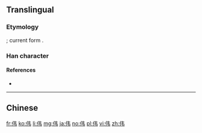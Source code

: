 {{also|偉}}
==Translingual==

===Etymology===
{{Han simp|偉|f=韋|t=韦}}; current form {{Han compound|人|alt1=亻|韦}}.

===Han character===
{{Han char|rn=9|rad=人|as=04|sn=6|four=24256|canj=OQS|ids=⿰亻韦}}

====References====
* {{Han ref|kx=0096.121|hdz=10117.150|uh=4F1F|ud=20255}}

----

==Chinese==
{{zh-see|偉}}

[[fr:伟]]
[[ko:伟]]
[[li:伟]]
[[mg:伟]]
[[ja:伟]]
[[no:伟]]
[[pl:伟]]
[[vi:伟]]
[[zh:伟]]